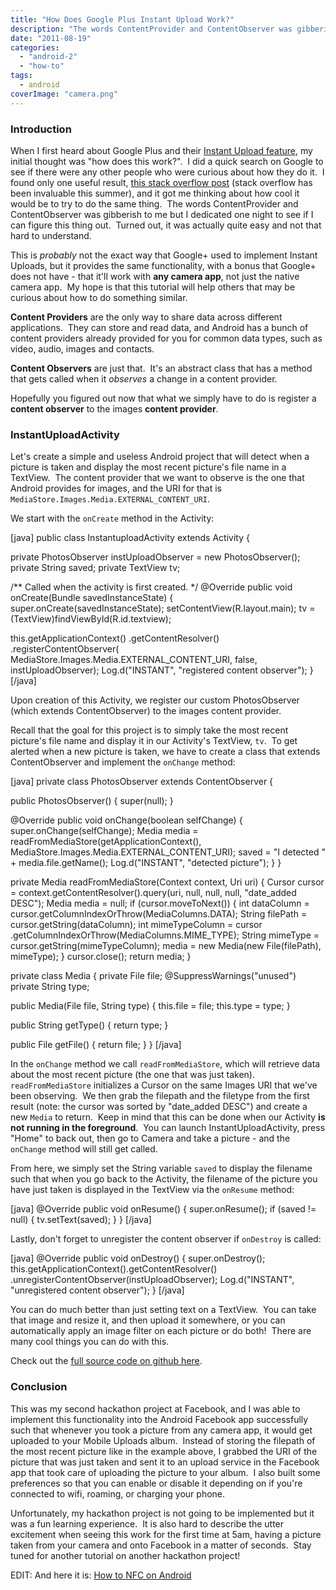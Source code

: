 ```yaml
---
title: "How Does Google Plus Instant Upload Work?"
description: "The words ContentProvider and ContentObserver was gibberish to me but I dedicated one night to see if I can figure this thing out. Turned out, it was actually quite easy and not that hard to understand."
date: "2011-08-19"
categories: 
  - "android-2"
  - "how-to"
tags: 
  - android
coverImage: "camera.png"
---
```


### Introduction

When I first heard about Google Plus and their [Instant Upload feature](http://www.youtube.com/watch?v=6y_xKVSRAy8), my initial thought was "how does this work?".  I did a quick search on Google to see if there were any other people who were curious about how they do it.  I found only one useful result, [this stack overflow post](http://stackoverflow.com/questions/6639001/android-how-does-google-instant-upload-work) (stack overflow has been invaluable this summer), and it got me thinking about how cool it would be to try to do the same thing.  The words ContentProvider and ContentObserver was gibberish to me but I dedicated one night to see if I can figure this thing out.  Turned out, it was actually quite easy and not that hard to understand.

This is _probably_ not the exact way that Google+ used to implement Instant Uploads, but it provides the same functionality, with a bonus that Google+ does not have - that it'll work with **any camera app**, not just the native camera app.  My hope is that this tutorial will help others that may be curious about how to do something similar.

**Content Providers** are the only way to share data across different applications.  They can store and read data, and Android has a bunch of content providers already provided for you for common data types, such as video, audio, images and contacts.

**Content Observers** are just that.  It's an abstract class that has a method that gets called when it _observes_ a change in a content provider.

Hopefully you figured out now that what we simply have to do is register a **content observer** to the images **content provider**.

### InstantUploadActivity

Let's create a simple and useless Android project that will detect when a picture is taken and display the most recent picture's file name in a TextView.  The content provider that we want to observe is the one that Android provides for images, and the URI for that is `MediaStore.Images.Media.EXTERNAL_CONTENT_URI`.

We start with the `onCreate` method in the Activity:

\[java\] public class InstantuploadActivity extends Activity {

private PhotosObserver instUploadObserver = new PhotosObserver(); private String saved; private TextView tv;

/\*\* Called when the activity is first created. \*/ @Override public void onCreate(Bundle savedInstanceState) { super.onCreate(savedInstanceState); setContentView(R.layout.main); tv = (TextView)findViewById(R.id.textview);

this.getApplicationContext() .getContentResolver() .registerContentObserver( MediaStore.Images.Media.EXTERNAL\_CONTENT\_URI, false, instUploadObserver); Log.d("INSTANT", "registered content observer"); } \[/java\]

Upon creation of this Activity, we register our custom PhotosObserver (which extends ContentObserver) to the images content provider.

Recall that the goal for this project is to simply take the most recent picture's file name and display it in our Activity's TextView, `tv`.  To get alerted when a new picture is taken, we have to create a class that extends ContentObserver and implement the `onChange` method:

\[java\] private class PhotosObserver extends ContentObserver {

public PhotosObserver() { super(null); }

@Override public void onChange(boolean selfChange) { super.onChange(selfChange); Media media = readFromMediaStore(getApplicationContext(), MediaStore.Images.Media.EXTERNAL\_CONTENT\_URI); saved = "I detected " + media.file.getName(); Log.d("INSTANT", "detected picture"); } }

private Media readFromMediaStore(Context context, Uri uri) { Cursor cursor = context.getContentResolver().query(uri, null, null, null, "date\_added DESC"); Media media = null; if (cursor.moveToNext()) { int dataColumn = cursor.getColumnIndexOrThrow(MediaColumns.DATA); String filePath = cursor.getString(dataColumn); int mimeTypeColumn = cursor .getColumnIndexOrThrow(MediaColumns.MIME\_TYPE); String mimeType = cursor.getString(mimeTypeColumn); media = new Media(new File(filePath), mimeType); } cursor.close(); return media; }

private class Media { private File file; @SuppressWarnings("unused") private String type;

public Media(File file, String type) { this.file = file; this.type = type; }

public String getType() { return type; }

public File getFile() { return file; } } \[/java\]

In the `onChange` method we call `readFromMediaStore`, which will retrieve data about the most recent picture (the one that was just taken). `readFromMediaStore` initializes a Cursor on the same Images URI that we've been observing.  We then grab the filepath and the filetype from the first result (note: the cursor was sorted by "date\_added DESC") and create a new `Media` to return.  Keep in mind that this can be done when our Activity **is not running in the foreground**.  You can launch InstantUploadActivity, press "Home" to back out, then go to Camera and take a picture - and the `onChange` method will still get called.

From here, we simply set the String variable `saved` to display the filename such that when you go back to the Activity, the filename of the picture you have just taken is displayed in the TextView via the `onResume` method:

\[java\] @Override public void onResume() { super.onResume(); if (saved != null) { tv.setText(saved); } } \[/java\]

Lastly, don't forget to unregister the content observer if `onDestroy` is called:

\[java\] @Override public void onDestroy() { super.onDestroy(); this.getApplicationContext().getContentResolver() .unregisterContentObserver(instUploadObserver); Log.d("INSTANT", "unregistered content observer"); } \[/java\]

You can do much better than just setting text on a TextView.  You can take that image and resize it, and then upload it somewhere, or you can automatically apply an image filter on each picture or do both!  There are many cool things you can do with this.

Check out the [full source code on github here](https://github.com/meltedxice/InstantUpload).

### Conclusion

This was my second hackathon project at Facebook, and I was able to implement this functionality into the Android Facebook app successfully such that whenever you took a picture from any camera app, it would get uploaded to your Mobile Uploads album.  Instead of storing the filepath of the most recent picture like in the example above, I grabbed the URI of the picture that was just taken and sent it to an upload service in the Facebook app that took care of uploading the picture to your album.  I also built some preferences so that you can enable or disable it depending on if you're connected to wifi, roaming, or charging your phone.

Unfortunately, my hackathon project is not going to be implemented but it was a fun learning experience.  It is also hard to describe the utter excitement when seeing this work for the first time at 5am, having a picture taken from your camera and onto Facebook in a matter of seconds.  Stay tuned for another tutorial on another hackathon project!

EDIT: And here it is: [How to NFC on Android](http://www.jessechen.net/blog/how-to-nfc-on-the-android-platform/)
